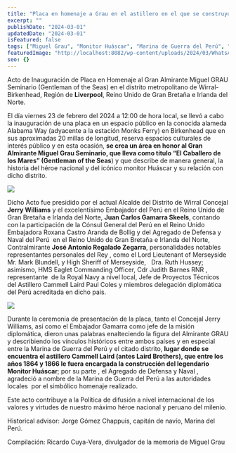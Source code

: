 ```yaml
---
title: "Placa en homenaje a Grau en el astillero en el que se construyó el monitor Huáscar"
excerpt: ""
publishDate: "2024-03-01"
updatedDate: "2024-03-01"
isFeatured: false
tags: ["Miguel Grau", "Monitor Huáscar", "Marina de Guerra del Perú", "Armas y Unifomes"]
featuredImage: "http://localhost:8082/wp-content/uploads/2024/03/WhatsApp-Image-2024-02-28-at-9.25.24-PM.jpeg"
seo: {}
---
```


Acto de Inauguración de Placa en Homenaje al Gran Almirante Miguel GRAU Seminario (Gentleman of the Seas) en el distrito metropolitano de Wirral- Birkenhead, Región de **Liverpool**, Reino Unido de Gran Bretaña e Irlanda del Norte.

El día viernes 23 de febrero del 2024 a 12:00 de hora local, se llevó a cabo la inauguración de una placa en un espacio público en la conocida alameda Alabama Way (adyacente a la estación Monks Ferry) en Birkenhead que en sus aproximadas 20 millas de longitud, reserva espacios culturales de interés público y en esta ocasión, **se crea un área en honor al Gran Almirante Miguel Grau Seminario, que lleva como título “El Caballero de los Mares” (Gentleman of the Seas**) y que describe de manera general, la historia del héroe nacional y del icónico monitor Huáscar y su relación con dicho distrito.

![](http://localhost:8082/wp-content/uploads/2024/03/2024-placa-en-Liverpool-1024x648.jpg)

Dicho Acto fue presidido por el actual Alcalde del Distrito de Wirral Concejal **Jerry Williams** y el excelentísimo Embajador del Perú en el Reino Unido de Gran Bretaña e Irlanda del Norte, **Juan Carlos Gamarra Skeels**, contando con la participación de la Cónsul General del Perú en el Reino Unido  Embajadora Roxana Castro Aranda de Bollig y del Agregado de Defensa y Naval del Perú  en el Reino Unido de Gran Bretaña e Irlanda del Norte, Contralmirante **José Antonio Regalado Zegarra**, personalidades notables representantes personales del Rey , como el Lord Lieutenant of Merseyside  Mr. Mark Blundell, y High Sheriff of Merseyside,   Dra. Ruth Hussey; asimismo, HMS Eaglet Commanding Officer, Cdr Judith Barnes RNR , representante  de la Royal Navy a nivel local, Jefe de Proyectos Técnicos del Astillero Cammell Laird Paul Coles y miembros delegación diplomática del Perú acreditada en dicho país.

![](http://localhost:8082/wp-content/uploads/2024/03/WhatsApp-Image-2024-02-28-at-9.13.32-PM-1024x765.jpeg)

Durante la ceremonia de presentación de la placa, tanto el Concejal Jerry Williams, así como el Embajador Gamarra como jefe de la misión diplomática, dieron unas palabras enalteciendo la figura del Almirante GRAU y describiendo los vínculos históricos entre ambos países y en especial entre la Marina de Guerra del Perú y el citado distrito, **lugar donde se encuentra el astillero Cammell Laird (antes Laird Brothers), que entre los años 1864 y 1866 le fuera encargada la construcción del legendario Monitor Huáscar**; por su parte , el Agregado de Defensa y Naval , agradeció a nombre de la Marina de Guerra del Perú a las autoridades locales  por el simbólico homenaje realizado.

Este acto contribuye a la Política de difusión a nivel internacional de los valores y virtudes de nuestro máximo héroe nacional y peruano del milenio.

Historical advisor: Jorge Gómez Chappuis, capitán de navío, Marina del Perú.

Compilación: Ricardo Cuya-Vera, divulgador de la memoria de Miguel Grau